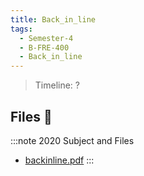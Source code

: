 ```yaml
---
title: Back_in_line
tags:
  - Semester-4
  - B-FRE-400
  - Back_in_line
---
```

> Timeline: ?


## Files 📂

:::note 2020 Subject and Files
- [backinline.pdf](https://github.com/Studio-17/Epitech-Subjects/raw/main/Semester-4/B-FRE-400/Back_in_line/backinline.pdf)
:::
